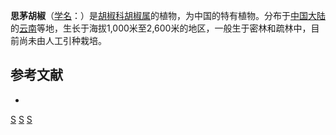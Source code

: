 {{Speciesbox
| genus = Piper
| species = szemaoense
| authority = C. DC.
}}

'''思茅胡椒'''（[[学名|学名]]：{{lang|la|''Piper szemaoense''}}）是[[胡椒科|胡椒科]][[胡椒属|胡椒属]]的植物，为中国的特有植物。分布于[[中国大陆|中国大陆]]的[[云南|云南]]等地，生长于海拔1,000米至2,600米的地区，一般生于密林和疏林中，目前尚未由人工引种栽培。

== 参考文献 ==
<div class="references-small">
* {{cite web| url =http://www.bioinfo.cn/db05/KmzwSpecies.php?action=view&id=16406| title =思茅胡椒| work =《中国高等植物数据库全库》| publisher =中国科学院微生物研究所| author =昆明植物研究所| accessdate =2009-02-25| deadurl =yes| archiveurl =https://web.archive.org/web/20160305092903/http://www.bioinfo.cn/db05/KmzwSpecies.php?action=view&id=16406| archivedate =2016-03-05}}
</div>

{{Taxonbar}}

[[Category:云南植物|S]]
[[Category:胡椒属|S]]
[[Category:中国特有植物|S]]